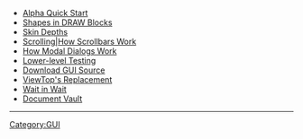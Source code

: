 *[[GUI Note - For Alpha Testers| Alpha Quick Start]]
*[[GUI Note - Shapes in DRAW Blocks|Shapes in DRAW Blocks]]
*[[GUI Note - Skin Depths|Skin Depths]]
*[[GUI Note - Scrolling|Scrolling|How Scrollbars Work]]
*[[GUI Note - Requestors| How Modal Dialogs Work]] 
*[[GUI Note - Min-Window|Lower-level Testing]] 
*[[Download GUI Source]]
*[[ReBrowse|ViewTop's Replacement]]
*[[Wait in Wait]]
*[[Document Vault]]


----
{{Template:GUI_TOC}}

[[Category:GUI]]